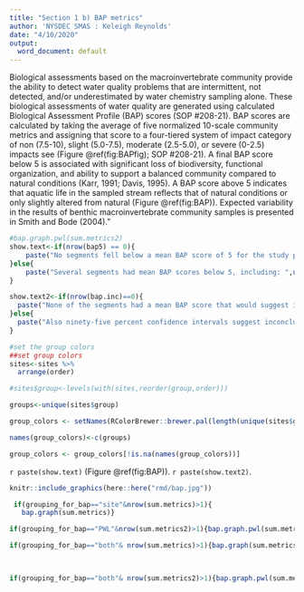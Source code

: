 ```yaml
---
title: "Section 1 b) BAP metrics"
author: 'NYSDEC SMAS : Keleigh Reynolds'
date: "4/10/2020"
output:
  word_document: default
---
```

Biological assessments based on the macroinvertebrate community provide the ability to detect water quality problems that are intermittent, not detected, and/or underestimated by water chemistry sampling alone. These biological assessments of water quality are generated using calculated Biological Assessment Profile (BAP) scores (SOP #208-21). BAP scores are calculated by taking the average of five normalized 10-scale community metrics and assigning that score to a four-tiered system of impact category of non (7.5-10), slight (5.0-7.5), moderate (2.5-5.0), or severe (0-2.5) impacts see (Figure \@ref(fig:BAPfig); SOP #208-21). A final BAP score below 5 is associated with significant loss of biodiversity, functional organization, and ability to support a balanced community compared to natural conditions (Karr, 1991; Davis, 1995). A BAP score above 5 indicates that aquatic life in the sampled stream reflects that of natural conditions or only slightly altered from natural (Figure \@ref(fig:BAP)). Expected variability in the results of benthic macroinvertebrate community samples is presented in Smith and Bode (2004)."

```r

#bap.graph.pwl(sum.metrics2)
show.text<-if(nrow(bap5) == 0){
    paste("No segments fell below a mean BAP score of 5 for the study period.")
}else{
    paste("Several segments had mean BAP scores below 5, including: ",unique(bap5$SITE_PWL_ID),sep=",")
}

show.text2<-if(nrow(bap.inc)==0){
  paste("None of the segments had a mean BAP score that would suggest inconclusive results")
}else{
  paste("Also ninety-five percent confidence intervals suggest inconclusive results for segments",unique(bap.inc$SITE_PWL_ID),sep = ",")
}

#set the group colors
##set group colors
sites<-sites %>% 
  arrange(order)

#sites$group<-levels(with(sites,reorder(group,order)))

groups<-unique(sites$group)

group_colors <- setNames(RColorBrewer::brewer.pal(length(unique(sites$group)), "Set1"), levels(sites$group))

names(group_colors)<-c(groups)

group_colors <- group_colors[!is.na(names(group_colors))] 


```
 `r paste(show.text)` (Figure \@ref(fig:BAP)). `r paste(show.text2)`.

```r

knitr::include_graphics(here::here("rmd/bap.jpg"))

```


```r

 if(grouping_for_bap=="site"&nrow(sum.metrics)>1){
   bap.graph(sum.metrics)}

if(grouping_for_bap=="PWL"&nrow(sum.metrics2)>1){bap.graph.pwl(sum.metrics2)}

if(grouping_for_bap=="both"& nrow(sum.metrics)>1){bap.graph(sum.metrics)}
 



```

```r


if(grouping_for_bap=="both"& nrow(sum.metrics2)>1){bap.graph.pwl(sum.metrics2)}

```



